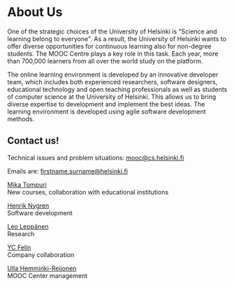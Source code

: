 # About Us

One of the strategic choices of the University of Helsinki is "Science and learning belong to everyone". As a result, the University of Helsinki wants to offer diverse opportunities for continuous learning also for non-degree students. The MOOC Centre plays a key role in this task. Each year, more than 700,000 learners from all over the world study on the platform.

The online learning environment is developed by an innovative developer team, which includes both experienced researchers, software designers, educational technology and open teaching professionals as well as students of computer science at the University of Helsinki. This allows us to bring diverse expertise to development and implement the best ideas. The learning environment is developed using agile software development methods.

## Contact us!

Technical issues and problem situations: [mooc@cs.helsinki.fi](mailto:mooc@cs.helsinki.fi)

Emails are: firstname.surname@helsinki.fi

[Mika Tompuri](https://www.helsinki.fi/en/about-us/people/people-finder/mika-tompuri-9411181)<br />
New courses, collaboration with educational institutions

[Henrik Nygren](https://github.com/nygrenh)<br />
Software development

[Leo Leppänen](https://researchportal.helsinki.fi/en/persons/leo-leppänen)<br />
Research

[YC Felin](https://www.helsinki.fi/en/about-us/people/people-finder/yc-felin-9086219)<br />
Company collaboration

[Ulla Hemminki-Reijonen](https://www.helsinki.fi/en/about-us/people/people-finder/ulla-hemminki-reijonen-9094291)<br />
MOOC Center management
